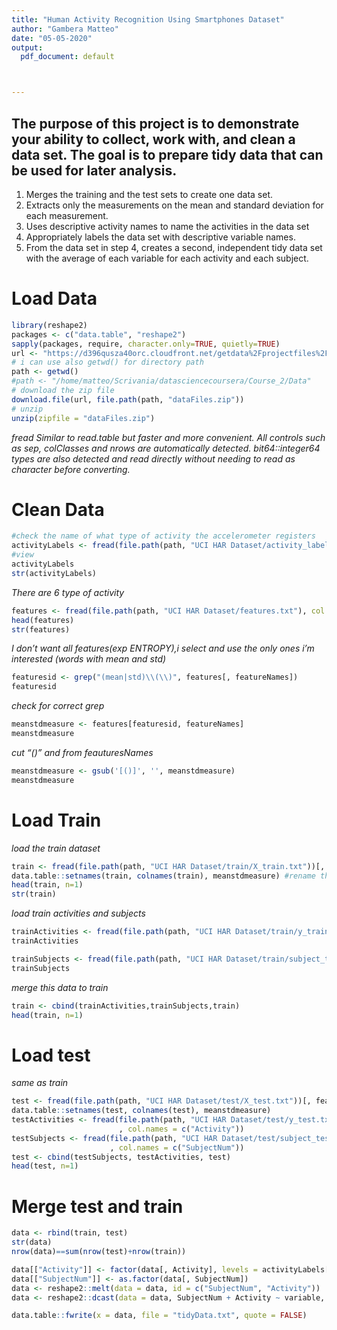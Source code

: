 ```yaml
---
title: "Human Activity Recognition Using Smartphones Dataset"
author: "Gambera Matteo"
date: "05-05-2020"
output:
  pdf_document: default



--- 
```

The purpose of this project is to demonstrate your ability to collect, work with, and clean a data set. The goal is to prepare tidy data that can be used for later analysis.
---
1. Merges the training and the test sets to create one data set.
2. Extracts only the measurements on the mean and standard deviation for each measurement.
3. Uses descriptive activity names to name the activities in the data set
4. Appropriately labels the data set with descriptive variable names.
5. From the data set in step 4, creates a second, independent tidy data set with the average of each variable for each activity and each subject.

# Load Data
```r

library(reshape2)
packages <- c("data.table", "reshape2")
sapply(packages, require, character.only=TRUE, quietly=TRUE)
url <- "https://d396qusza40orc.cloudfront.net/getdata%2Fprojectfiles%2FUCI%20HAR%20Dataset.zip"
# i can use also getwd() for directory path
path <- getwd()
#path <- "/home/matteo/Scrivania/datasciencecoursera/Course_2/Data"
# download the zip file
download.file(url, file.path(path, "dataFiles.zip"))
# unzip
unzip(zipfile = "dataFiles.zip")

```
*fread*
_Similar to read.table but faster and more convenient. All controls such as sep, colClasses and nrows are automatically detected. bit64::integer64 types are also detected and read directly without needing to read as character before converting._

# Clean Data
```r
#check the name of what type of activity the accelerometer registers
activityLabels <- fread(file.path(path, "UCI HAR Dataset/activity_labels.txt"), col.names = c("Labels", "Activity"))
#view
activityLabels
str(activityLabels)
```
_There are 6 type of activity_
```r
features <- fread(file.path(path, "UCI HAR Dataset/features.txt"), col.names = c("id", "featureNames"))
head(features)
str(features) 
```
_I don't want all features(exp ENTROPY),i select and use the only ones i'm interested (words with mean and std)_
```r
featuresid <- grep("(mean|std)\\(\\)", features[, featureNames])
featuresid
```
_check for correct grep_
```r
meanstdmeasure <- features[featuresid, featureNames]
meanstdmeasure 

```
_cut "()" and  from feauturesNames_
```r
meanstdmeasure <- gsub('[()]', '', meanstdmeasure)
meanstdmeasure
```
# Load Train
_load the train dataset_
```r
train <- fread(file.path(path, "UCI HAR Dataset/train/X_train.txt"))[, featuresid, with = FALSE]
data.table::setnames(train, colnames(train), meanstdmeasure) #rename the columns with meanstdmeasure 
head(train, n=1)
str(train)
```
_load train activities and subjects_
```r
trainActivities <- fread(file.path(path, "UCI HAR Dataset/train/y_train.txt"), col.names = c("Activity"))
trainActivities

trainSubjects <- fread(file.path(path, "UCI HAR Dataset/train/subject_train.txt"), col.names = c("SubjectNum"))
trainSubjects
```
_merge this data to train_
```r
train <- cbind(trainActivities,trainSubjects,train)
head(train, n=1)
```
# Load test
_same as train_
```r
test <- fread(file.path(path, "UCI HAR Dataset/test/X_test.txt"))[, featuresid, with = FALSE]
data.table::setnames(test, colnames(test), meanstdmeasure)
testActivities <- fread(file.path(path, "UCI HAR Dataset/test/y_test.txt")
                        , col.names = c("Activity"))
testSubjects <- fread(file.path(path, "UCI HAR Dataset/test/subject_test.txt")
                      , col.names = c("SubjectNum"))
test <- cbind(testSubjects, testActivities, test)
head(test, n=1)
```

# Merge test and train
```r
data <- rbind(train, test)
str(data)
nrow(data)==sum(nrow(test)+nrow(train))
```
```r
data[["Activity"]] <- factor(data[, Activity], levels = activityLabels[["classLabels"]], labels = activityLabels[["activityName"]])
data[["SubjectNum"]] <- as.factor(data[, SubjectNum])
data <- reshape2::melt(data = data, id = c("SubjectNum", "Activity"))
data <- reshape2::dcast(data = data, SubjectNum + Activity ~ variable, fun.aggregate = mean)

```
```r
data.table::fwrite(x = data, file = "tidyData.txt", quote = FALSE)
```


